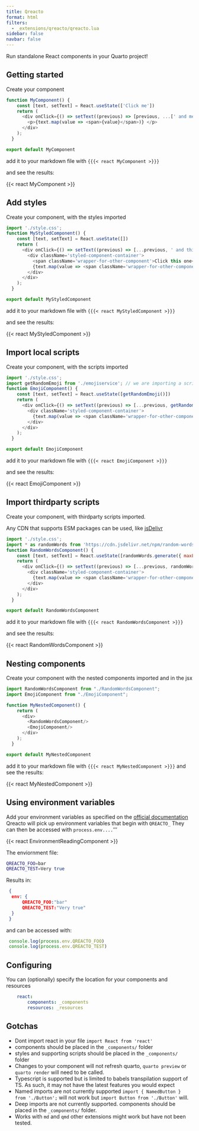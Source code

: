 ```yaml
---
title: Qreacto
format: html
filters:
  - _extensions/qreacto/qreacto.lua
sidebar: false
navbar: false
---
```


Run standalone React components in your Quarto project!

## Getting started

Create your component

``` javascript
function MyComponent() {    
    const [text, setText] = React.useState(['Click me'])
    return (
      <div onClick={() => setText((previous) => [previous, ...[' and me']])}>
        <p>{text.map(value => <span>{value}</span>)} </p>
      </div>
    );
  }

export default MyComponent
```

add it to your markdown file with `{{{< react MyComponent >}}}`

and see the results:

{{< react MyComponent >}}

## Add styles 

Create your component, with the styles imported

``` javascript
import './style.css';
function MyStyledComponent() {    
    const [text, setText] = React.useState([])
    return (
      <div onClick={() => setText((previous) => [...previous, ' and this one'])}>
        <div className='styled-component-container'>
          <span className='wrapper-for-other-component'>Click this one</span> 
          {text.map(value => <span className='wrapper-for-other-component'>{value}</span>)} 
        </div>
      </div>
    );
  }

export default MyStyledComponent
```

add it to your markdown file with `{{{< react MyStyledComponent >}}}`

and see the results:

{{< react MyStyledComponent >}}

## Import local scripts

Create your component, with the scripts imported

``` javascript
import './style.css';
import getRandomEmoji from './emojiservice'; // we are importing a script here
function EmojiComponent() {    
    const [text, setText] = React.useState([getRandomEmoji()])
    return (
      <div onClick={() => setText((previous) => [...previous, getRandomEmoji()])}>
        <div className='styled-component-container'>          
          {text.map(value => <span className='wrapper-for-other-component'>{value}</span>)} 
        </div>
      </div>
    );
  }

export default EmojiComponent
```

add it to your markdown file with `{{{< react EmojiComponent >}}}`

and see the results:

{{< react EmojiComponent >}}

## Import thirdparty scripts

Create your component, with thirdparty scripts imported.

Any CDN that supports ESM packages can be used, like [jsDelivr](https://www.jsdelivr.com/esm)


``` javascript
import './style.css';
import * as randomWords from 'https://cdn.jsdelivr.net/npm/random-words/+esm'; // we are importing a thirdparty script here
function RandomWordsComponent() {
    const [text, setText] = React.useState([randomWords.generate({ maxLength: 8 })])
    return (
      <div onClick={() => setText((previous) => [...previous, randomWords.generate({ maxLength: 8 })])}>
        <div className='styled-component-container'>          
          {text.map(value => <span className='wrapper-for-other-component'>{value}</span>)} 
        </div>
      </div>
    );
  }

export default RandomWordsComponent
```

add it to your markdown file with `{{{< react RandomWordsComponent >}}}`

and see the results:

{{< react RandomWordsComponent >}}

## Nesting components

Create your component with the nested components imported and in the jsx

``` javascript
import RandomWordsComponent from "./RandomWordsComponent";
import EmojiComponent from "./EmojiComponent";

function MyNestedComponent() {
    return (
      <div>
        <RandomWordsComponent/>
        <EmojiComponent/>
      </div>
    );
  }

export default MyNestedComponent
```

add it to your markdown file with `{{{< react MyNestedComponent >}}}`
and see the results:

{{< react MyNestedComponent >}}

## Using environment variables

Add your environment variables as specified on the [official documentation](https://quarto.org/docs/projects/environment.html)
Qreacto will pick up environment variables that begin with `QREACTO_`
They can then be accessed with `process.env....`'''

{{< react EnvironmentReadingComponent >}}


The enviornment file:
``` bash
QREACTO_FOO=bar
QREACTO_TEST=Very true
```
Results in:
``` json
 {
  env: { 
      QREACTO_FOO:"bar"
      QREACTO_TEST:"Very true"
  }
 }
```
and can be accessed with:
``` javascript
 console.log(process.env.QREACTO_FOO)
 console.log(process.env.QREACTO_TEST)
```
## Configuring

You can (optionally) specify the location for your components and resources

``` yaml
    react:
        components: _components
        resources: _resources
```

## Gotchas

- Dont import react in your file `import React from 'react'` 
- components should be placed in the `_components/` folder
- styles and supporting scripts should be placed in the `_components/` folder
- Changes to your component will not refresh quarto, `quarto preview` or `quarto render` will need to be called.
- Typescript is supported but is limited to babels transpilation support of TS. As such, it may not have the latest features you would expect 
- Named imports are not currently supported `import { NamedButton } from './Button';` will not work but `import Button from './Button'` will.
- Deep imports are not currently supported. components should be placed in the `_components/` folder.
- Works with `md` and `qmd` other extensions might work but have not been tested.